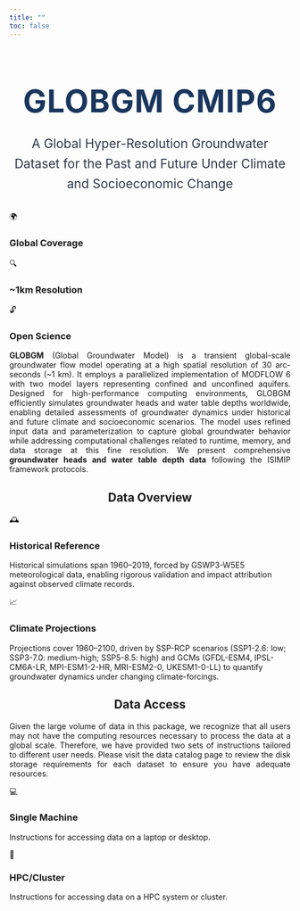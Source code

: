 ```yaml
---
title: ""
toc: false
---
```


<!-- 
<div style="color: #856404; background-color: #fff3cd; border: 1px solid #ffeaa7; font-weight: bold; font-size: 1.2em; padding: 15px; border-radius: 8px; text-align: center; margin: 2rem 0;">
  ⚠️ This website is currently under construction. Some features may not be available yet.
</div> -->


<div style="text-align: center; margin-top: 2rem; margin-bottom: 2rem;">
  <h1 style="text-align: center; font-size: 3.5rem; font-weight: 700; color: #1a365d; margin-bottom: 1.5rem; letter-spacing: 0.02em;">
    GLOBGM CMIP6
  </h1>
  <p style="font-size: 1.4rem; font-weight: 400; color: #2d3748; line-height: 1.6; max-width: 750px; margin: 0 auto;">
    A Global Hyper-Resolution Groundwater Dataset for the Past and Future Under Climate and Socioeconomic Change
  </p>
</div>



<!-- This is a raw HTML block. Quarto will render the content inside as HTML. -->
```{=html}
<div class="feature-highlight">

  <!-- Item 1: Global Coverage -->
  <div class="feature-item">
    <div class="feature-emoji">🌍</div>
    <h3 class="feature-title">Global Coverage</h3>
  </div>

  <!-- Item 2: Hyper-Resolution -->
  <div class="feature-item">
    <div class="feature-emoji">🔍</div>
    <h3 class="feature-title"> ~1km Resolution</h3>
  </div>

  <!-- Item 4: Open Science -->
  <div class="feature-item">
    <div class="feature-emoji">🔓</div>
    <h3 class="feature-title">Open Science</h3>
  </div>
</div>
```

<div style="text-align: justify;">
  **GLOBGM** (Global Groundwater Model) is a transient global-scale groundwater flow model operating at a high spatial resolution of 30 arc-seconds (~1 km). It employs a parallelized implementation of MODFLOW 6 with two model layers representing confined and unconfined aquifers. Designed for high-performance computing environments, GLOBGM efficiently simulates groundwater heads and water table depths worldwide, enabling detailed assessments of groundwater dynamics under historical and future climate and socioeconomic scenarios. The model uses refined input data and parameterization to capture global groundwater behavior while addressing computational challenges related to runtime, memory, and data storage at this fine resolution. We present comprehensive **groundwater heads and water table depth data** following the ISIMIP framework protocols.
</div>

<div style="text-align: center;">
  <h2>Data Overview</h2>
</div>

```{=html}
<div class="dataset-highlight">
  <!-- Historical Reference (Block 1) -->
  <div class="dataset-item dataset-historical">
    <div class="dataset-avatar">
      <span class="dataset-icon">🕰️</span>
    </div>
    <div class="dataset-content">
      <h3 class="dataset-title">Historical Reference</h3>
      <p class="dataset-purpose">
        Historical simulations span 1960–2019, forced by GSWP3-W5E5 meteorological data, enabling rigorous validation and impact attribution against observed climate records.
      </p>
    </div>
  </div>

  <!-- Climate Projections (Block 2) -->
  <div class="dataset-item dataset-projection">
    <div class="dataset-avatar">
      <span class="dataset-icon">📈</span>
    </div>
    <div class="dataset-content">
      <h3 class="dataset-title">Climate Projections</h3>
      <p class="dataset-purpose">
        Projections cover 1960–2100, driven by SSP-RCP scenarios (SSP1-2.6: low; SSP3-7.0: medium-high; SSP5-8.5: high) and GCMs (GFDL-ESM4, IPSL-CM6A-LR, MPI-ESM1-2-HR, MRI-ESM2-0, UKESM1-0-LL) to quantify groundwater dynamics under changing climate-forcings.
      </p>
    </div>
  </div>
</div>
```


<div style="text-align: center;">
  <h2>Data Access</h2>
</div>

<div style="text-align: justify;">
Given the large volume of data in this package, we recognize that all users may not have the computing resources necessary to process the data at a global scale. Therefore, we have provided two sets of instructions tailored to different user needs. Please visit the data catalog page to review the disk storage requirements for each dataset to ensure you have adequate resources.
</div>


```{=html}
<div class="dataset-highlight">
  <!-- Single Machine Access -->
  <div class="dataset-item dataset-single-machine">
    <div class="dataset-avatar">
      <span class="dataset-icon">💻</span>
    </div>
    <div class="dataset-content">
      <h3 class="dataset-title">Single Machine</h3>
      <p class="dataset-purpose">
        Instructions for accessing data on a laptop or desktop.
      </p>
    </div>
  </div>

  <!-- HPC Access -->
  <div class="dataset-item dataset-hpc">
    <div class="dataset-avatar">
      <span class="dataset-icon">🚀</span>
    </div>
    <div class="dataset-content">
      <h3 class="dataset-title">HPC/Cluster</h3>
      <p class="dataset-purpose">
        Instructions for accessing data on a HPC system or cluster.
      </p>
    </div>
  </div>
</div>

```